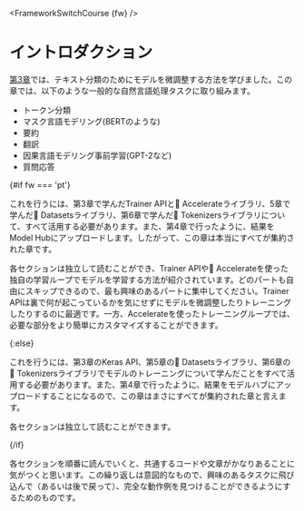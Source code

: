 <FrameworkSwitchCourse {fw} />

# イントロダクション

<CourseFloatingBanner
    chapter={7}
    classNames="absolute z-10 right-0 top-0"
/>

[第3章](/course/ja/chapter3)では、テキスト分類のためにモデルを微調整する方法を学びました。この章では、以下のような一般的な自然言語処理タスクに取り組みます。

- トークン分類
- マスク言語モデリング(BERTのような)
- 要約
- 翻訳
- 因果言語モデリング事前学習(GPT-2など)
- 質問応答

{#if fw === 'pt'}

これを行うには、第3章で学んだTrainer APIと🤗 Accelerateライブラリ、5章で学んだ🤗 Datasetsライブラリ、第6章で学んだ🤗 Tokenizersライブラリについて、すべて活用する必要があります。また、第4章で行ったように、結果をModel Hubにアップロードします。したがって、この章は本当にすべてが集約された章です。

各セクションは独立して読むことができ、Trainer APIや🤗 Accelerateを使った独自の学習ループでモデルを学習する方法が紹介されています。どのパートも自由にスキップできるので、最も興味のあるパートに集中してください。Trainer APIは裏で何が起こっているかを気にせずにモデルを微調整したりトレーニングしたりするのに最適です。一方、Accelerateを使ったトレーニングループでは、必要な部分をより簡単にカスタマイズすることができます。

{:else}

これを行うには、第3章のKeras API、第5章の🤗 Datasetsライブラリ、第6章の🤗 Tokenizersライブラリでモデルのトレーニングについて学んだことをすべて活用する必要があります。また、第4章で行ったように、結果をモデルハブにアップロードすることになるので、この章はまさにすべてが集約された章と言えます。

各セクションは独立して読むことができます。

{/if}

<Tip>

各セクションを順番に読んでいくと、共通するコードや文章がかなりあることに気がつくと思います。この繰り返しは意図的なもので、興味のあるタスクに飛び込んで（あるいは後で戻って）、完全な動作例を見つけることができるようにするためのものです。

</Tip>
